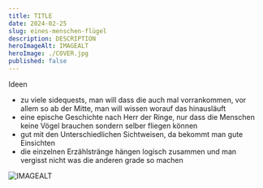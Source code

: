 ```yaml
---
title: TITLE
date: 2024-02-25
slug: eines-menschen-flügel
description: DESCRIPTION
heroImageAlt: IMAGEALT
heroImage: ./COVER.jpg
published: false
---
```


Ideen
- zu viele sidequests, man will dass die auch mal vorrankommen, vor allem so ab der Mitte, man will wissen worauf das hinausläuft
- eine epische Geschichte nach Herr der Ringe, nur dass die Menschen keine Vögel brauchen sondern selber fliegen können
- gut mit den Unterschiedlichen Sichtweisen, da bekommt man gute Einsichten
- die einzelnen Erzählstränge hängen logisch zusammen und man vergisst nicht was die anderen grade so machen

<BookSlide
    bookTitle="TITLE"
    bookAuthor="AUTHOR"
    bookLink="https://brall.se"
    isbn=""
/>

![IMAGEALT](./IMAGE.jpg)

